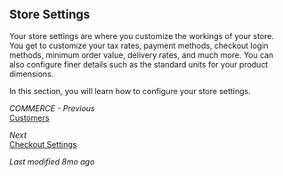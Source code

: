 ## Store Settings

Your store settings are where you customize the workings of your store. You get to customize your tax rates, payment methods, checkout login methods, minimum order value, delivery rates, and much more. You can also configure finer details such as the standard units for your product dimensions.

In this section, you will learn how to configure your store settings.

*COMMERCE - Previous*  
[Customers](#)

*Next*  
[Checkout Settings](#)

*Last modified 8mo ago*
